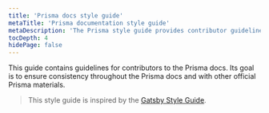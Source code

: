 ```yaml
---
title: 'Prisma docs style guide'
metaTitle: 'Prisma documentation style guide'
metaDescription: 'The Prisma style guide provides contributor guidelines for the Prisma docs.'
tocDepth: 4
hidePage: false
---
```


<TopBlock>

This guide contains guidelines for contributors to the Prisma docs. Its goal is to ensure consistency throughout the Prisma docs and with other official Prisma materials.

> This style guide is inspired by the [Gatsby Style Guide](https://www.gatsbyjs.org/contributing/gatsby-style-guide/).

<Subsections depth="3" />

</TopBlock>
